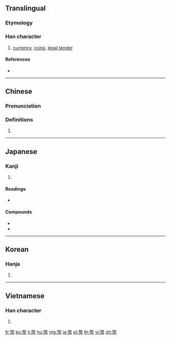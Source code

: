 {{also|币}}
==Translingual==

===Etymology===
{{Han compound|敝|巾|c1=p|c2=s|t2=towel|ls=psc}}

===Han character===
{{Han char|rn=50|rad=巾|as=12|sn=15|four=98227|canj=FKLB|ids=⿱敝巾}}

# [[currency]], [[coin]]s, [[legal tender]]

====References====
* {{Han ref|kx=0337.020|dkj=09088|dj=0644.010|hdz=10753.010|uh=5E63|ud=24163|bh=B9F4|bd=47604}}

----

==Chinese==
{{zh-forms|s=币}}

===Pronunciation===
{{zh-pron
|m=bì
|c=bai6
|h=pfs=
|md=
|mn=
|w=
|mc=y
|oc=y
|cat=
}}

===Definitions===
{{zh-hanzi}}

# {{rfdef|lang=zh}}

----

==Japanese==
{{wikipedia|lang=ja}}

===Kanji===
{{ja-kanji|grade=c|rs=巾12}}

# {{defn|lang=ja|sort=巾12}}

====Readings====
* {{ja-readings|goon=[[べ]] (be)|kanon=[[へい]] (hei)|kun=[[ぬさ]] (nusa), [[たから]] (takara), [[ぜに]] (zeni)}}

====Compounds====
* {{m|ja|貨幣||[[currency]]|tr=[[かへい]], kahei|sc=Jpan}}
* {{m|ja|紙幣||[[paper money]], bill, note|tr=[[しへい]], shihei|sc=Jpan}}

----

==Korean==

===Hanja===
{{ko-hanja|hangeul=폐|rv=pye|mr=p'ye}}

# {{defn|lang=ko|sort=巾12}}

----

==Vietnamese==

===Han character===
{{vi-hantu|[[tệ]], [[giẻ]]|rs=巾12}}

# {{defn|lang=vi}}

[[fr:幣]]
[[ko:幣]]
[[li:幣]]
[[hu:幣]]
[[mg:幣]]
[[ja:幣]]
[[pl:幣]]
[[th:幣]]
[[vi:幣]]
[[zh:幣]]